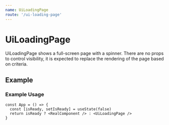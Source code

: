 ```yaml
---
name: UiLoadingPage
route: '/ui-loading-page'
---
```



# UiLoadingPage

UiLoadingPage shows a full-screen page with a spinner. There are no props to control visibility, it is expected to replace the rendering of the page based on criteria.

## Example

<Playground>
  <IFramePlayground minHeight={400} maxHeight={800}>
    <UiLoadingPage isOpen={true} />
  </IFramePlayground>
</Playground>

### Example Usage

```
const App = () => {
  const [isReady, setIsReady] = useState(false)
  return isReady ? <RealComponent /> : <UiLoadingPage />
}
```

